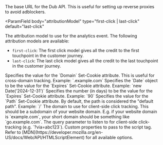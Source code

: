 <ParamField body="apiHost" type="url" default="https://api.dub.co">
  The base URL for the Dub API. This is useful for setting up reverse proxies to
  avoid adblockers.
</ParamField>

<ParamField
  body="attributionModel"
  type="first-click | last-click"
  default="last-click"
>
  The attribution model to use for the analytics event. The following
  attribution models are available:

- `first-click`: The first click model
  gives all the credit to the first touchpoint in the customer journey.
- `last-click`: The last click model gives all the credit to the last
  touchpoint in the customer journey.

</ParamField>

<ParamField body="cookieOptions" type="CookieOption Object">
  <Expandable title="properties">
    <ParamField body="domain" type="string">
      Specifies the value for the `Domain` Set-Cookie attribute. This is useful
      for cross-domain tracking. Example: `.example.com`
    </ParamField>
    <ParamField body="expires" type="integer" default="90">
      Specifies the `Date` object to be the value for the `Expires` Set-Cookie
      attribute. Example: `new Date('2024-12-31')`
    </ParamField>
    <ParamField body="expiresInDays" type="integer" default="90">
      Specifies the number (in days) to be the value for the `Expires`
      Set-Cookie attribute. Example: `90`
    </ParamField>
    <ParamField body="path" type="string" default="/">
      Specifies the value for the `Path` Set-Cookie attribute. By default, the
      path is considered the "default path". Example: `/`
    </ParamField>
  </Expandable>
</ParamField>

<ParamField body="domain" type="string">
  The domain to use for client-side click tracking. This should be a subdomain
  of your website domain. E.g. if your website domain is `example.com`, your
  short domain should be something like `go.example.com`.
</ParamField>

<ParamField body="queryParam" type="string" default="via">
  The query parameter to listen to for client-side click-tracking (e.g.
  `?via=abc123`).
</ParamField>

<ParamField body="scriptProps" type="HTMLScriptElement Object">
  Custom properties to pass to the script tag. Refer to
  [MDN](https://developer.mozilla.org/en-US/docs/Web/API/HTMLScriptElement) for
  all available options.
</ParamField>
